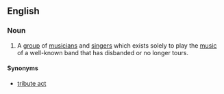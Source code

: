 ==English==

===Noun===
{{wikipedia|tribute act}}
{{en-noun|head=[[tribute]] [[band]]}}

# {{context|music|lang=en}} A [[group]] of [[musician]]s and [[singer]]s which exists solely to play the [[music]] of a well-known band that has disbanded or no longer tours.

====Synonyms====
* [[tribute act]]